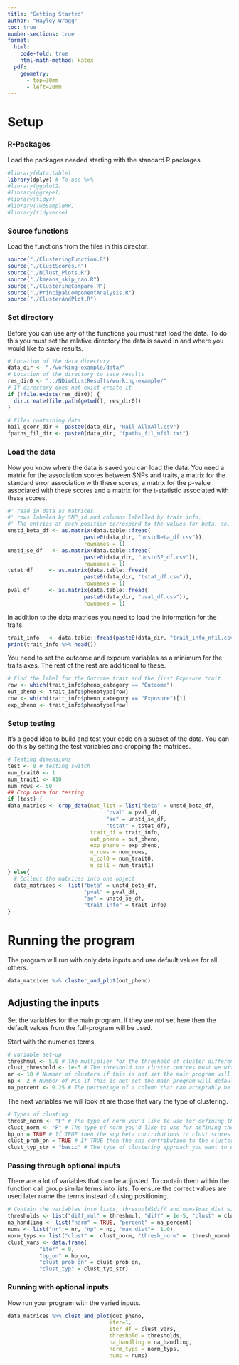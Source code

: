 ```yaml
---
title: "Getting Started"
author: "Hayley Wragg"
toc: true
number-sections: true
format:
  html: 
    code-fold: true
    html-math-method: katex
  pdf: 
    geometry: 
      - top=30mm
      - left=20mm
---
```

# Setup
### R-Packages
Load the packages needed starting with the standard R packages

```R
#library(data.table)
library(dplyr) # To use %>%
#library(ggplot2)
#library(ggrepel)
#library(tidyr)
#library(TwoSampleMR)
#library(tidyverse)
```

### Source functions
Load the functions from the files in this director.

```R
source("./ClusteringFunction.R")
source("./ClustScores.R")
source("./NClust_Plots.R")
source("./kmeans_skip_nan.R")
source("./ClusteringCompare.R")
source("./PrincipalComponentAnalysis.R")
source("./ClusterAndPlot.R")
```

### Set directory
Before you can use any of the functions you must first load the data. To do this you must set the relative directory the data is saved in and where you would like to save results.
```R
# Location of the data directory
data_dir <- "./working-example/data/"
# Location of the directory to save results
res_dir0 <- "../NDimClustResults/working-example/"
# If directory does not exist create it
if (!file.exists(res_dir0)) {
  dir.create(file.path(getwd(), res_dir0))
}

# Files containing data
hail_gcorr_dir <- paste0(data_dir, "Hail_AllxAll.csv")
fpaths_fil_dir <- paste0(data_dir, "fpaths_fil_nfil.txt")
```

### Load the data
Now you know where the data is saved you can load the data. You need a matrix for the association scores between SNPs and traits, a matrix for the standard error association with these scores, a matrix for the p-value associated with these scores and a matrix for the t-statistic associated with these scores. 
```R
#' read in data as matrices.
#' rows labeled by SNP_id and columns labelled by trait info.
#' The entries at each position correspond to the values for beta, se, t, and p
unstd_beta_df <- as.matrix(data.table::fread(
                        paste0(data_dir, "unstdBeta_df.csv")),
                        rownames = 1)
unstd_se_df   <- as.matrix(data.table::fread(
                        paste0(data_dir, "unstdSE_df.csv")),
                        rownames = 1)
tstat_df     <- as.matrix(data.table::fread(
                        paste0(data_dir, "tstat_df.csv")),
                        rownames = 1)
pval_df      <- as.matrix(data.table::fread(
                        paste0(data_dir, "pval_df.csv")),
                        rownames = 1)
```
In addition to the data matrices you need to load the information for the traits. 
```R
trait_info   <- data.table::fread(paste0(data_dir, "trait_info_nfil.csv"))
print(trait_info %>% head())
```
You need to set the outcome and expoure variables as a minimum for the traits axes. The rest of the rest are additional to these. 
```R
# Find the label for the Outcome trait and the first Exposure trait
row <- which(trait_info$pheno_category == "Outcome")
out_pheno <- trait_info$phenotype[row]
row <- which(trait_info$pheno_category == "Exposure")[1]
exp_pheno <- trait_info$phenotype[row]
```

### Setup testing
It's a good idea to build and test your code on a subset of the data. You can do this by setting the test variables and cropping the matrices. 

```R
# Testing dimensions
test <- 0 # testing switch
num_trait0 <- 1
num_trait1 <- 410
num_rows <- 50
## Crop data for testing
if (test) {
data_matrics <- crop_data(mat_list = list("beta" = unstd_beta_df,
                               "pval" = pval_df,
                               "se" = unstd_se_df,
                               "tstat" = tstat_df),
                          trait_df = trait_info,
                          out_pheno = out_pheno,
                          exp_pheno = exp_pheno,
                          n_rows = num_rows,
                          n_col0 = num_trait0,
                          n_col1 = num_trait1)
} else{
  # Collect the matrices into one object
  data_matrices <- list("beta" = unstd_beta_df,
                        "pval" = pval_df,
                        "se" = unstd_se_df,
                        "trait_info" = trait_info)
}
```
# Running the program
The program will run with only data inputs and use default values for all others.
```R
data_matrices %>% cluster_and_plot(out_pheno)
```
## Adjusting the inputs
Set the variables for the main program. If they are not set here then the default values from the full-program will be used. 

Start with the numerics terms.
```R
# variable set-up
threshmul <- 5.0 # The multiplier for the threshold of cluster difference. This is multiplied by the variance of the distance between points then used to determine with any two clusters are distinctly different
clust_threshold <- 1e-5 # The threshold the cluster centres must we within for the algorithm to consider the centres as convered. Default is 1e-5
nr <- 10 # Number of clusters if this is not set the main program will default to 10
np <- 2 # Number of PCs if this is not set the main program will default to 2. 
na_percent <- 0.25 # The percentage of a column that can acceptably be not NaN
```
The next variables we will look at are those that vary the type of clustering. 
```R
# Types of clusting
thresh_norm <- "F" # The type of norm you'd like to use for defining the metric between points. Default is Froebenius if not set. 
clust_norm <- "F" # The type of norm you'd like to use for defining the metric between points. Default is Froebenius if not set. 
bp_on = TRUE # If TRUE then the snp beta contributions to clust scores will be weighted by their p-values.
clust_prob_on = TRUE # If TRUE then the snp contribution to the cluster score is weighted by the probability the snp is correctly allocated to that cluster.
clust_typ_str = "basic" # The type of clustering approach you want to use. basic will find nr clusters. Min will find the number of clusters which minimise the AIC between 1 and nr. 
```
### Passing through optional inputs
There are a lot of variables that can be adjusted. To contain them within the function call group similar terms into lists. To ensure the correct values are used later name the terms instead of using positioning.
```R
# Contain the variables into lists, threshold$diff and nums$max_dist will both be updated later.
thresholds <- list("diff_mul" = threshmul, "diff" = 1e-5, "clust" = clust_threshold)
na_handling <- list("narm" = TRUE, "percent" = na_percent)
nums <- list("nr" = nr, "np" = np, "max_dist"=  1.0)
norm_typs <- list("clust" =  clust_norm, "thresh_norm" =  thresh_norm)
clust_vars <- data.frame(
          "iter" = 0,
          "bp_on" = bp_on,
          "clust_prob_on" = clust_prob_on,
          "clust_typ" = clust_typ_str)
```
### Running with optional inputs
Now run your program with the varied inputs. 
```R
data_matrices %>% clust_and_plot(out_pheno, 
                                iter=1,
                                iter_df = clust_vars,
                                threshold = thresholds,
                                na_handling = na_handling,
                                norm_typs = norm_typs,
                                nums = nums)
```